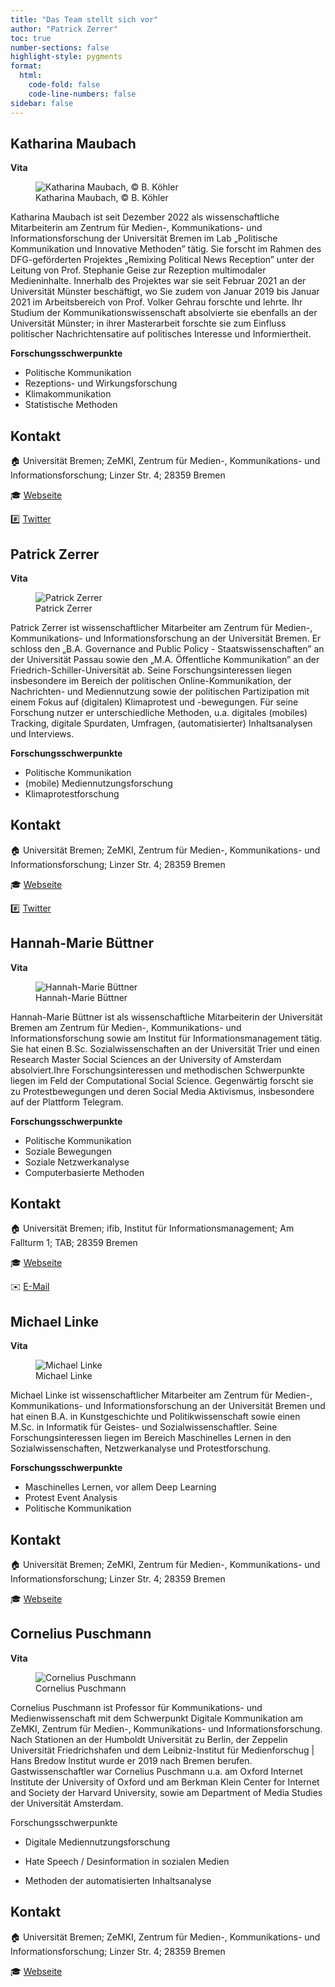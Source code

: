 ```yaml
---
title: "Das Team stellt sich vor"
author: "Patrick Zerrer"
toc: true
number-sections: false
highlight-style: pygments
format:
  html:
    code-fold: false
    code-line-numbers: false
sidebar: false
---
```


## Katharina Maubach

**Vita**

::: column-margin
![Katharina Maubach, © B. Köhler](Bilder/Katharina_Maubach.jpeg)
:::

Katharina Maubach ist seit Dezember 2022 als wissenschaftliche Mitarbeiterin am Zentrum für Medien-, Kommunikations- und Informationsforschung der Universität Bremen im Lab „Politische Kommunikation und Innovative Methoden" tätig. Sie forscht im Rahmen des DFG-geförderten Projektes „Remixing Political News Reception" unter der Leitung von Prof. Stephanie Geise zur Rezeption multimodaler Medieninhalte. Innerhalb des Projektes war sie seit Februar 2021 an der Universität Münster beschäftigt, wo Sie zudem von Januar 2019 bis Januar 2021 im Arbeitsbereich von Prof. Volker Gehrau forschte und lehrte. Ihr Studium der Kommunikationswissenschaft absolvierte sie ebenfalls an der Universität Münster; in ihrer Masterarbeit forschte sie zum Einfluss politischer Nachrichtensatire auf politisches Interesse und Informiertheit.

**Forschungsschwerpunkte**

-   Politische Kommunikation
-   Rezeptions- und Wirkungsforschung
-   Klimakommunikation
-   Statistische Methoden

::: {.callout-note collapse="true" icon="false"}
## Kontakt

🏠 Universität Bremen; ZeMKI, Zentrum für Medien-, Kommunikations- und Informationsforschung; Linzer Str. 4; 28359 Bremen

🎓 [Webseite](https://www.uni-bremen.de/zemki/das-zemki/personen/profilseite/idm/60190?cHash=20e8456893536253bab523dc0c84fc9c)

#️⃣ [Twitter](https://twitter.com/k_maubach)
:::

## Patrick Zerrer

**Vita**

::: column-margin
![Patrick Zerrer](Bilder/bild_patrick.png)
:::

Patrick Zerrer ist wissenschaftlicher Mitarbeiter am Zentrum für Medien-, Kommunikations- und Informationsforschung an der Universität Bremen. Er schloss den „B.A. Governance and Public Policy - Staatswissenschaften" an der Universität Passau sowie den „M.A. Öffentliche Kommunikation" an der Friedrich-Schiller-Universität ab. Seine Forschungsinteressen liegen insbesondere im Bereich der politischen Online-Kommunikation, der Nachrichten- und Mediennutzung sowie der politischen Partizipation mit einem Fokus auf (digitalen) Klimaprotest und -bewegungen. Für seine Forschung nutzer er unterschiedliche Methoden, u.a. digitales (mobiles) Tracking, digitale Spurdaten, Umfragen, (automatisierter) Inhaltsanalysen und Interviews.

**Forschungsschwerpunkte**

-   Politische Kommunikation
-   (mobile) Mediennutzungsforschung
-   Klimaprotestforschung

::: {.callout-note collapse="true" icon="false"}
## Kontakt

🏠 Universität Bremen; ZeMKI, Zentrum für Medien-, Kommunikations- und Informationsforschung; Linzer Str. 4; 28359 Bremen

🎓 [Webseite](https://www.uni-bremen.de/zemki/das-zemki/personen/profilseite/idm/24668?cHash=3dca3e98ee8a659c9390ae7bcf8178d5)

#️⃣ [Twitter](https://twitter.com/patrick_zerrer)
:::

## Hannah-Marie Büttner

**Vita**

::: column-margin
![Hannah-Marie Büttner](Bilder/Bild_Hannah.jpeg)
:::

Hannah-Marie Büttner ist als wissenschaftliche Mitarbeiterin der Universität Bremen am Zentrum für Medien-, Kommunikations- und Informationsforschung sowie am Institut für Informationsmanagement tätig. Sie hat einen B.Sc. Sozialwissenschaften an der Universität Trier und einen Research Master Social Sciences an der University of Amsterdam absolviert.Ihre Forschungsinteressen und methodischen Schwerpunkte liegen im Feld der Computational Social Science. Gegenwärtig forscht sie zu Protestbewegungen und deren Social Media Aktivismus, insbesondere auf der Plattform Telegram.

**Forschungsschwerpunkte**

-   Politische Kommunikation
-   Soziale Bewegungen
-   Soziale Netzwerkanalyse
-   Computerbasierte Methoden

::: {.callout-note collapse="true" icon="false"}
## Kontakt

🏠 Universität Bremen; ifib, Institut für Informationsmanagement; Am Fallturm 1; TAB; 28359 Bremen

🎓 [Webseite](https://www.uni-bremen.de/agim/team/hannah-marie-buettner)

✉️ [E-Mail](habu@uni-bremen.de)
:::

## Michael Linke

**Vita**

::: column-margin
![Michael Linke](Bilder/Michael_Linke.jpeg)
:::

Michael Linke ist wissenschaftlicher Mitarbeiter am Zentrum für Medien-, Kommunikations- und Informationsforschung an der Universität Bremen und hat einen B.A. in Kunstgeschichte und Politikwissenschaft sowie einen M.Sc. in Informatik für Geistes- und Sozialwissenschaftler. Seine Forschungsinteressen liegen im Bereich Maschinelles Lernen in den Sozialwissenschaften, Netzwerkanalyse und Protestforschung.

**Forschungsschwerpunkte**

-   Maschinelles Lernen, vor allem Deep Learning
-   Protest Event Analysis
-   Politische Kommunikation

::: {.callout-note collapse="true" icon="false"}
## Kontakt

🏠 Universität Bremen; ZeMKI, Zentrum für Medien-, Kommunikations- und Informationsforschung; Linzer Str. 4; 28359 Bremen

🎓 [Webseite](https://www.uni-bremen.de/zemki/das-zemki/personen/profilseite/idm/60192?cHash=74d4993930c79dfaf1bae02f2c4d80e6)
:::

## Cornelius Puschmann

**Vita**

::: column-margin
![Cornelius Puschmann](http://cbpuschmann.net/cp-small.jpg)
:::

Cornelius Puschmann ist Professor für Kommunikations- und Medienwissenschaft mit dem Schwerpunkt Digitale Kommunikation am ZeMKI, Zentrum für Medien-, Kommunikations- und Informationsforschung. Nach Stationen an der Humboldt Universität zu Berlin, der Zeppelin Universität Friedrichshafen und dem Leibniz-Institut für Medienforschug \| Hans Bredow Institut wurde er 2019 nach Bremen berufen. Gastwissenschaftler war Cornelius Puschmann u.a. am Oxford Internet Institute der University of Oxford und am Berkman Klein Center for Internet and Society der Harvard University, sowie am Department of Media Studies der Universität Amsterdam.

Forschungsschwerpunkte

-   Digitale Mediennutzungsforschung

-   Hate Speech / Desinformation in sozialen Medien

-   Methoden der automatisierten Inhaltsanalyse

::: {.callout-note collapse="true" icon="false"}
## Kontakt

🏠 Universität Bremen; ZeMKI, Zentrum für Medien-, Kommunikations- und Informationsforschung; Linzer Str. 4; 28359 Bremen

🎓 [Webseite](http://cbpuschmann.net/)
:::
